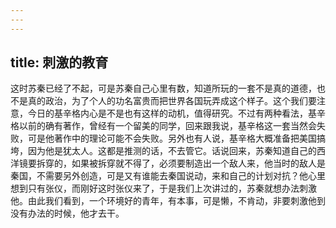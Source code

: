 ```yaml
---
---
---
```

title: 刺激的教育
---




这时苏秦已经了不起，可是苏秦自己心里有数，知道所玩的一套不是真的道德，也不是真的政治，为了个人的功名富贵而把世界各国玩弄成这个样子。这个我们要注意，今日的基辛格内心是不是也有这样的动机，值得研究。不过有两种看法，基辛格以前的确有著作，曾经有一个留美的同学，回来跟我说，基辛格这一套当然会失败，可是他著作中的理论可能不会失败。另外也有人说，基辛格大概准备把美国搞垮，因为他是犹太人。这都是推测的话，不去管它。话说回来，苏秦知道自己的西洋镜要拆穿的，如果被拆穿就不得了，必须要制造出一个敌人来，他当时的敌人是秦国，不需要另外创造，可是又有谁能去秦国说动，来和自己的计划对抗？他心里想到只有张仪，而刚好这时张仪来了，于是我们上次讲过的，苏秦就想办法刺激他。由此我们看到，一个环境好的青年，有本事，可是懒，不肯动，非要刺激他到没有办法的时候，他才去干。